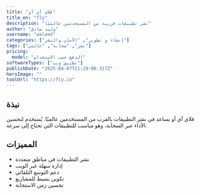 ---
title: "فلاي آي أو"
title_en: "fly"
description: "نشر تطبيقات قريبة من المستخدمين عالميًا"
author: "وليد صادق"
username: "waleed"
categories: ["إنشاء و تطوير", "الأمان والنشر"]
tags: ["نشر", "سحابة", "عالمي"]
pricing:
  model: "الدفع حسب الاستخدام"
softwareTypes: ["تطبيق ويب"]
publishDate: "2025-04-07T21:29:00.317Z"
heroImage: ""
toolUrl: "https://fly.io"
---
## نبذة
فلاي آي أو يساعد في نشر التطبيقات بالقرب من المستخدمين عالميًا. يُستخدم لتحسين الأداء عبر السحابة، وهو مناسب للتطبيقات التي تحتاج إلى سرعة.

## المميزات
- نشر التطبيقات في مناطق متعددة
- إدارة سهلة عبر الويب
- دعم التوسع التلقائي
- تكوين بسيط للمشاريع
- تحسين زمن الاستجابة